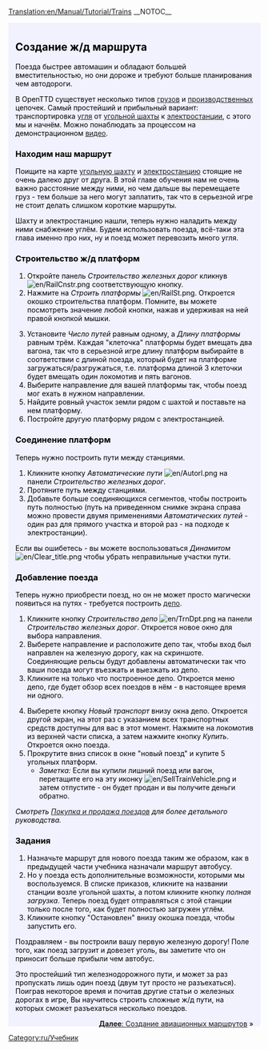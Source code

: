 [[Translation:en/Manual/Tutorial/Trains]]
__NOTOC__
{{en/Tabs|5|3
|ru/Manual/Tutorial/Main Page|1. Начало игры<!--
-->|ru/Manual/Tutorial/Автобусы|2. Автобусы<!--
-->|ru/Manual/Tutorial/Поезда|3. Поезда<!--
-->|ru/Manual/Tutorial/Самолёты|4. Самолёты<!--
-->|ru/Manual/Tutorial/Заключение|5. Заключение}}
<div style="padding:.5em 1em 1em 1em; border-top:none; background-color:#f1f2fe; color:#000;">
{{ru/Учебник}}
==Создание ж/д маршрута==
Поезда быстрее автомашин и обладают большей вместительностью, но они дороже и требуют больше планирования чем автодороги.

В OpenTTD существует несколько типов [[ru/Manual/Груз|грузов]] и [[ru/Manual/Промышленность|производственных]] цепочек. Самый простейший и прибыльный вариант: транспортировка [[ru/Manual/Base Set/Cargos/Уголь|угля]] от [[ru/Manual/Base Set/Industries/Угольная шахта|угольной шахты]] к [[ru/Manual/Base Set/Industries/Электростанция|электростанции]], с этого мы и начнём. Можно понаблюдать за процессом на демонстрационном [http://www.cs.helsinki.fi/u/ihonkone/ottd_tut.ogg видео].

===Находим наш маршрут===
Поищите на карте [[ru/Manual/Base Set/Industries/Угольная шахта|угольную шахту]] и [[ru/Manual/Base Set/Industries/Электростанция|электростанцию]] стоящие не очень далеко друг от друга. В этой главе обучения нам не очень важно расстояние между ними, но чем дальше вы перемещаете груз - тем больше за него могут заплатить, так что в серьезной игре не стоит делать слишком короткие маршруты.
{{en/Phototable|[[File:en/Tutorial1.png|400px]]|Электростанция и шахта неподалеку|none}}

Шахту и электростанцию нашли, теперь нужно наладить между ними снабжение углём. Будем использовать поезда, всё-таки эта глава именно про них, ну и поезд может перевозить много угля.

===Строительство ж/д платформ===
{{en/Phototable|[[File:ru/Railroad Construction.png]]|Панель строительства ж/д.|none|6=:}}
#Откройте панель ''Строительство железных дорог'' кликнув [[File:en/RailCnstr.png]] соответствующую кнопку.
#Нажмите на ''Строить платформы'' [[File:en/RailSt.png]]. Откроется окошко строительства платформ. Помните, вы можете посмотреть значение любой кнопки, нажав и удерживая на ней правой кнопкой мышки.
{{en/Phototable|[[File:ru/Stationgui.png]]|Окно выбора ж/д станции.|none|6=:}}
<ol start="3">
<li>Установите ''Число путей'' равным одному, а ''Длину платформы'' равным трём. Каждая "клеточка" платформы будет  вмещать два вагона, так что в серьезной игре длину платформ выбирайте в соответствии с длиной поезда, который будет на платформе загружаться/разгружаться, т.е. платформа длиной 3 клеточки будет вмещать один локомотив и пять вагонов.
<li>Выберите направление для вашей платформы так, чтобы поезд мог ехать в нужном направлении.
<li>Найдите ровный участок земли рядом с шахтой и поставьте на нем платформу. 
<li>Постройте другую платформу рядом с электростанцией.
</ol>
{{en/Phototable|[[File:en/Tutorial2.png|400px]]|Платформы рядом с индустриальными строениями|none|6=:}}

===Соединение платформ===
Теперь нужно построить пути между станциями. 

#Кликните кнопку ''Автоматические пути'' [[File:en/Autorl.png]] на панели ''Строительство железных дорог''.
#Протяните путь между станциями.  
#Добавьте больше соединяющихся сегментов, чтобы построить путь полностью (путь на приведенном снимке экрана справа можно провести двумя применениями ''Автоматических путей'' - один раз для прямого участка и второй раз - на подходе к электростанции).
{{en/Phototable|[[File:en/Tutorial3.png|400px]]|Соединенные станции.|none|6=:}}

Если вы ошибетесь - вы можете воспользоваться ''Динамитом'' [[File:en/Clear title.png]] чтобы убрать неправильные участки пути.

===Добавление поезда===
Теперь нужно приобрести поезд, но он не может просто магически появиться на путях - требуется построить [[ru/Manual/Депо|депо]].

#Кликните кнопку ''Строительство депо'' [[File:en/TrnDpt.png]] на панели ''Строительство железных дорог''. Откроется новое окно для выбора направления. 
#Выберете направление и расположите депо так, чтобы вход был направлен на железную дорогу, как на скриншоте. Соединяющие рельсы будут добавлены автоматически так что ваши поезда могут въезжать и выезжать из депо.
#Кликните на только что построенное депо. Откроется меню депо, где будет обзор всех поездов в нём - в настоящее время ни одного.
{{en/Phototable|[[File:ru/Tutorial4.png|400px]]|Депо|none|6=:}}
<ol start="4">
<li>Выберете кнопку ''Новый транспорт'' внизу окна депо. Откроется другой экран, на этот раз с указанием всех транспортных средств доступны для вас в этот момент. Нажмите на локомотив из верхней части списка, а затем нажмите кнопку ''Купить''. Откроется окно поезда.
<li>Прокрутите вниз список в окне "новый поезд" и купите 5 угольных платформ.  
* ''Заметка:'' Если вы купили лишний поезд или вагон, перетащите его на эту иконку [[File:en/SellTrainVehicle.png]] и затем отпустите - он будет продан и вы получите деньги обратно.
</ol>
''Смотреть [[ru/Manual/Покупка и продажа поездов|Покупка и продажа поездов]] для более детального руководства.''

===Задания===
#Назначьте маршрут для нового поезда таким же образом, как в предыдущей части учебника назначали маршрут автобусу.
#Но у поезда есть дополнительные возможности, которыми мы воспользуемся. В списке приказов, кликните на названии станции возле угольной шахты, а потом кликните кнопку ''полная загрузка''. Теперь поезд будет отправляться с этой станции только после того, как будет полностью загружен углём.
#Кликните кнопку "Остановлен" внизу окошка поезда, чтобы запустить его.

Поздравляем - вы построили вашу первую железную дорогу! Поле того, как поезд загрузит и довезет уголь, вы заметите что он приносит больше прибыли чем автобус.

Это простейший тип железнодорожного пути, и может за раз пропускать лишь один поезд (двум тут просто не разъехаться). Поиграв некоторое время и почитав другие статьи о железных дорогах в игре, Вы научитесь строить сложные ж/д пути, на которых сможет разъехаться несколько поездов.

<span style="float: right">[[ru/Manual/Tutorial/Самолёты|'''Далее''': Создание авиационных маршрутов]] &raquo;</span>
</div>
[[Category:ru/Учебник]]